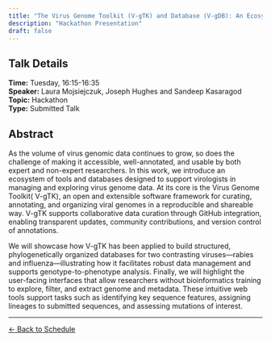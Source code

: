 ```yaml
---
title: "The Virus Genome Toolkit (V-gTK) and Database (V-gDB): An Ecosystem for Curating and Exploring Viral Genomes"
description: "Hackathon Presentation"
draft: false
---
```


## Talk Details

**Time:** Tuesday, 16:15-16:35\
**Speaker:** Laura Mojsiejczuk, Joseph Hughes and Sandeep Kasaragod\
**Topic:** Hackathon\
**Type:** Submitted Talk

## Abstract

As the volume of virus genomic data continues to grow, so does the challenge of making it accessible, well-annotated, and usable by both expert and non-expert researchers. In this work, we introduce an ecosystem of tools and databases designed to support virologists in managing and exploring virus genome data. At its core is the Virus Genome Toolkit( V-gTK), an open and extensible software framework for curating, annotating, and organizing viral genomes in a reproducible and shareable way. V-gTK supports collaborative data curation through GitHub integration, enabling transparent updates, community contributions, and version control of annotations.

We will showcase how V-gTK has been applied to build structured, phylogenetically organized databases for two contrasting viruses—rabies and influenza—illustrating how it facilitates robust data management and supports genotype-to-phenotype analysis. Finally, we will highlight the user-facing interfaces that allow researchers without bioinformatics training to explore, filter, and extract genome and metadata. These intuitive web tools support tasks such as identifying key sequence features, assigning lineages to submitted sequences, and assessing mutations of interest.

------------------------------------------------------------------------

[← Back to Schedule](../schedule.html)

